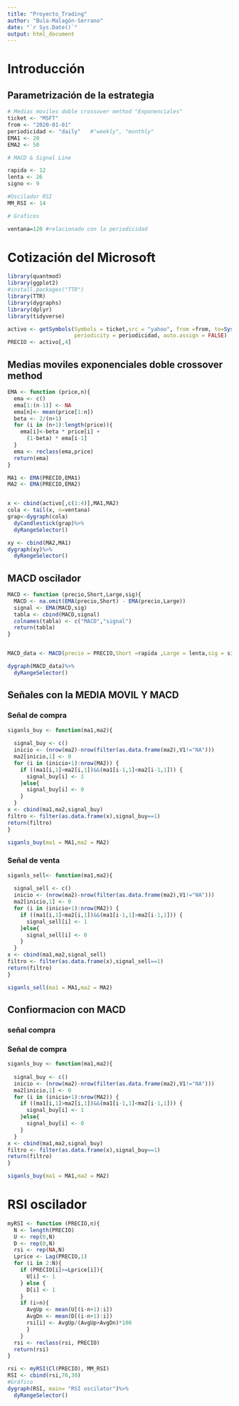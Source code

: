 ```yaml
---
title: "Proyecto_Trading"
author: "Bula-Malagón-Serrano"
date: "`r Sys.Date()`"
output: html_document
---
```


# Introducción 




## Parametrización de la estrategia


```r
# Medias moviles doble crossover method "Exponenciales" 
ticket <- "MSFT"
from <- "2020-01-01"
periodicidad <- "daily"   #"weekly", "monthly"
EMA1 <- 20
EMA2 <- 50

# MACD & Signal Line

rapida <- 12 
lenta <- 26 
signo <- 9

#Oscilador RSI 
MM_RSI <- 14

# Graficos 

ventana=120 #relacionado con la periodicidad 

```



# Cotización del Microsoft

```r
library(quantmod)
library(ggplot2)
#install.packages("TTR")
library(TTR)
library(dygraphs)
library(dplyr)
library(tidyverse)

```

```r
activo <- getSymbols(Symbols = ticket,src = "yahoo", from =from, to=Sys.Date(),
                     periodicity = periodicidad, auto.assign = FALSE)
PRECIO <- activo[,4]
```


## Medias moviles exponenciales doble crossover method

```r
EMA <- function (price,n){
  ema <- c()
  ema[1:(n-1)] <- NA
  ema[n]<- mean(price[1:n])
  beta <- 2/(n+1)
  for (i in (n+1):length(price)){
    ema[i]<-beta * price[i] + 
      (1-beta) * ema[i-1]
  }
  ema <- reclass(ema,price)
  return(ema)
}

MA1 <- EMA(PRECIO,EMA1)
MA2 <- EMA(PRECIO,EMA2)


x <- cbind(activo[,c(1:4)],MA1,MA2)
cola <- tail(x, n=ventana)
grap<-dygraph(cola)
  dyCandlestick(grap)%>%
  dyRangeSelector()

```
```r
xy <- cbind(MA2,MA1)
dygraph(xy)%>%
  dyRangeSelector()

```


## MACD oscilador 

```r
MACD <- function (precio,Short,Large,sig){
  MACD <- na.omit(EMA(precio,Short) - EMA(precio,Large))
  signal <- EMA(MACD,sig)
  tabla <- cbind(MACD,signal)
  colnames(tabla) <- c("MACD","signal")
  return(tabla)
}


MACD_data <- MACD(precio = PRECIO,Short =rapida ,Large = lenta,sig = signo)

dygraph(MACD_data)%>%
  dyRangeSelector()


```

## Señales con la MEDIA MOVIL Y MACD

### Señal de compra

```r
siganls_buy <- function(ma1,ma2){
  
  signal_buy <- c()
  inicio <- (nrow(ma2)-nrow(filter(as.data.frame(ma2),V1!="NA")))
  ma2[inicio,1] <- 0
  for (i in (inicio+1):nrow(MA2)) {
    if ((ma1[i,1]>ma2[i,1])&&(ma1[i-1,1]<ma2[i-1,1])) {
      signal_buy[i] <- 1
    }else{
      signal_buy[i] <- 0
    }
  }
x <- cbind(ma1,ma2,signal_buy)
filtro <- filter(as.data.frame(x),signal_buy==1)
return(filtro)
}

siganls_buy(ma1 = MA1,ma2 = MA2)
```
### Señal de venta 

```r
siganls_sell<- function(ma1,ma2){
  
  signal_sell <- c()
  inicio <- (nrow(ma2)-nrow(filter(as.data.frame(ma2),V1!="NA")))
  ma2[inicio,1] <- 0
  for (i in (inicio+1):nrow(MA2)) {
    if ((ma1[i,1]<ma2[i,1])&&(ma1[i-1,1]>ma2[i-1,1])) {
      signal_sell[i] <- 1
    }else{
      signal_sell[i] <- 0
    }
  }
x <- cbind(ma1,ma2,signal_sell)
filtro <- filter(as.data.frame(x),signal_sell==1)
return(filtro)
}

siganls_sell(ma1 = MA1,ma2 = MA2)
```

## Confiormacion con MACD
### señal compra

### Señal de compra

```r
siganls_buy <- function(ma1,ma2){
  
  signal_buy <- c()
  inicio <- (nrow(ma2)-nrow(filter(as.data.frame(ma2),V1!="NA")))
  ma2[inicio,1] <- 0
  for (i in (inicio+1):nrow(MA2)) {
    if ((ma1[i,1]>ma2[i,1])&&(ma1[i-1,1]<ma2[i-1,1])) {
      signal_buy[i] <- 1
    }else{
      signal_buy[i] <- 0
    }
  }
x <- cbind(ma1,ma2,signal_buy)
filtro <- filter(as.data.frame(x),signal_buy==1)
return(filtro)
}

siganls_buy(ma1 = MA1,ma2 = MA2)
```

# RSI oscilador 

```r
myRSI <- function (PRECIO,n){
  N <- length(PRECIO)
  U <- rep(0,N)
  D <- rep(0,N)
  rsi <- rep(NA,N)
  Lprice <- Lag(PRECIO,1)
  for (i in 2:N){
    if (PRECIO[i]>=Lprice[i]){
      U[i] <- 1
    } else {
      D[i] <- 1
    }
    if (i>n){
      AvgUp <- mean(U[(i-n+1):i])
      AvgDn <- mean(D[(i-n+1):i])
      rsi[i] <- AvgUp/(AvgUp+AvgDn)*100 
      }
    }
  rsi <- reclass(rsi, PRECIO)
  return(rsi)
}

rsi <- myRSI(Cl(PRECIO), MM_RSI)
RSI <- cbind(rsi,70,30)
#Gráfico
dygraph(RSI, main= "RSI oscilator")%>%
  dyRangeSelector()
```



